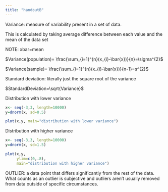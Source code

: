 ```yaml
---
title: "handoutB"
---
```


Variance: measure of variability present in a set of data.

This is calculated by taking average difference between each value and the mean of the data set

NOTE: xbar=mean

$Variance(population)= \frac{\sum_{i=1}^{n}(x_{i}-\bar{x})}{n}=\sigma^{2}$

$Variance(sample)= \frac{\sum_{i=1}^{n}(x_{i}-\bar{x})}{n-1}=s^{2}$

Standard deviation: literally just the square root of the variance

$StandardDeviation=\sqrt{Variance}$

Distribution with lower variance

```r
x<- seq(-3,3, length=10000)
y=dnorm(x, sd=0.5)

plot(x,y, main="distribution with lower variance")
```

Distribution with higher variance

```r
x<- seq(-3,3, length=10000)
y=dnorm(x, sd=1.5)

plot(x,y,
     ylim=c(0,.8),
     main="distribution with higher variance")
```

OUTLIER: a data point that differs significantly from the rest of the data. What counts as an outlier is subjective and outliers aren't usually removed from data outside of specific circumstances.
